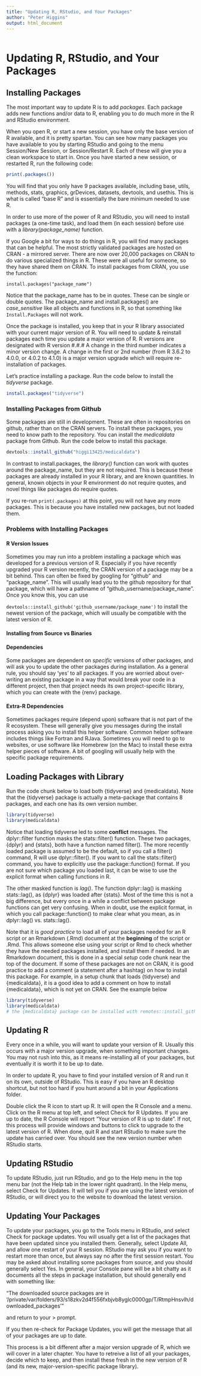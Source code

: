 ```yaml
---
title: "Updating R, RStudio, and Your Packages"
author: "Peter Higgins"
output: html_document
---
```

```r
```


# Updating R, RStudio, and Your Packages

## Installing Packages
The most important way to update R is to add _packages_. Each package adds new functions and/or data to R, enabling you to do much more in the R and RStudio environment.

When you open R, or start a new session, you have only the base version of R available, and it is pretty spartan. You can see how many packages you have available to you by starting RStudio and going to the menu Session/New Session, or Session/Restart R. Each of these will give you a clean workspace to start in. Once you have started a new session, or restarted R, run the following code:

```r
print(.packages())
```

You will find that you only have 9 packages available, including base, utils, methods, stats, graphics, grDevices, datasets, devtools, and usethis. This is what is called "base R" and is essentially the bare minimum needed to use R.

In order to use more of the power of R and RStudio, you will need to install packages (a one-time task), and load them (in each session) before use with a _library(package_name)_ function.

If you Google a bit for ways to do things in R, you will find many packages that can be helpful. The most strictly validated packages are hosted on CRAN - a mirrored server. There are now over 20,000 packages on CRAN to do various specialized things in R. These were all useful for someone, so they have shared them on CRAN. To install packages from CRAN, you use the function:

`install.packages("package_name")`

Notice that the package_name has to be in quotes. These can be single or double quotes. The package_name and install.packages() are _case_sensitive_ like all objects and functions in R, so that something like `Install.Packages` will not work.

Once the package is installed, you keep that in your R library associated with your current major version of R. You will need to update & reinstall packages each time you update a major version of R. R versions are designated with R version #.#.#  A change in the third number indicates a minor version change. A change in the first or 2nd number (from R 3.6.2 to 4.0.0, or 4.0.2 to 4.1.0) is a major version upgrade which will require re-installation of packages.

Let's practice installing a package. Run the code below to install the _tidyverse_ package.

```r
install.packages("tidyverse")
```

### Installing Packages from Github
Some packages are still in development. These are often in repositories on github, rather than on the CRAN servers. To install these packages, you need to know path to the repository. You can install the _medicaldata_ package from Github. Run the code below to install this package.

```r
devtools::install_github("higgi13425/medicaldata")
```

In contrast to install.packages, the _library()_ function can work with quotes around the package_name, but they are not required. This is because these packages are already installed in your R library, and are known quantities. In general, known objects in your R environment do not require quotes, and novel things like packages do require quotes.

If you re-run `print(.packages)` at this point, you will not have any more packages. This is because you have installed new packages, but not loaded them.

### Problems with Installing Packages

#### R Version Issues
Sometimes you may run into a problem installing a package which was developed for a previous version of R. Especially if you have recently upgraded your R version recently, the CRAN version of a package may be a bit behind. This can often be fixed by googling for "github" and "package_name". This will usually lead you to the github repository for that package, which will have a pathname of "github_username/package_name". Once you know this, you can use

`devtools::install_github('github_username/package_name')` to install the newest version of the package, which will usually be compatible with the latest version of R.

#### Installing from Source vs Binaries

#### Dependencies
Some packages are dependent on *specific* versions of other packages, and will ask you to update the other packages during installation. As a general rule, you should say 'yes' to all packages. If you are worried about over-writing an existing package in a way that would break your code in a different project, then that project needs its own project-specific library, which you can create with the {renv} package.

#### Extra-R Dependencies
Sometimes packages require (depend upon) software that is not part of the R ecosystem. These will generally give you messages during the install process asking you to install this helper software. Common helper software includes things like Fortran and RJava. Sometimes you will need to go to websites, or use software like Homebrew (on the Mac) to install these extra helper pieces of software. A bit of googling will usually help with the specific package requirements.

## Loading Packages with Library

Run the code chunk below to load both {tidyverse} and {medicaldata}. Note that the {tidyverse} package is actually a meta-package that contains 8 packages, and each one has its own version number.

```r
library(tidyverse)
library(medicaldata)
```
Notice that loading tidyverse led to some **conflict** messages. The dplyr::filter function masks the stats::filter() function. These two packages, {dplyr} and {stats}, both have a function named filter(). The more recently loaded package is assumed to be the default, so if you call a filter() command, R will use dplyr::filter(). If you want to call the stats::filter() command, you have to explicitly use the package::function() format. If you are not sure which package you loaded last, it can be wise to use the explicit format when calling functions in R.

The other masked function is _lag()_. The function dplyr::lag() is masking stats::lag(), as {dplyr} was loaded after {stats}. Most of the time this is not a big difference, but every once in a while a conflict between package functions can get very confusing. When in doubt, use the explicit format, in which you call package::function() to make clear what you mean, as in dplyr::lag() vs. stats::lag().

Note that it is *good practice* to load all of your packages needed for an R script or an Rmarkdown (.Rmd) document at the **beginning** of the script or .Rmd. This allows someone else using your script or Rmd to check whether they have the needed packages installed, and install them if needed. In an Rmarkdown document, this is done in a special _setup_ code chunk near the top of the document. If some of these packages are not on CRAN, it is good practice to add a comment (a statement after a hashtag) on how to install this package. For example, in a setup chunk that loads {tidyverse} and {medicaldata}, it is a good idea to add a comment on how to install {medicaldata}, which is not yet on CRAN. See the example below

```r
library(tidyverse)
library(medicaldata)
# the {medicaldata} package can be installed with remotes::install_github('higgi13425/medicaldata')
```

## Updating R
Every once in a while, you will want to update your version of R. Usually this occurs with a major version upgrade, when something important changes. You may not rush into this, as it means re-installing all of your packages, but eventually it is worth it to be up to date. 

In order to update R, you have to find your installed version of R and run it on its own, outside of RStudio. This is easy if you have an R desktop shortcut, but not too hard if you hunt around a bit in your Applications folder. 

Double click the R icon to start up R. It will open the R Console and a menu. Click on the R menu at top left, and select Check for R Updates. If you are up to date, the R Console will report "Your version of R is up to date".
If not, this process will provide windows and buttons to click to upgrade to the latest version of R. When done, quit R and start RStudio to make sure the update has carried over. You should see the new version number when RStudio starts.

## Updating RStudio
To update RStudio, just run RStudio, and go to the Help menu in the top menu bar (not the Help tab in the lower right quadrant). In the Help menu, select Check for Updates. It will tell you if you are using the latest version of RStudio, or will direct you to the website to download the latest version.

## Updating Your Packages
To update your packages, you go to the Tools menu in RStudio, and select Check for package updates. You will usually get a list of the packages that have been updated since you installed them. Generally, select Update All, and allow one restart of your R session. RStudio may ask you if you want to restart more than once, but always say no after the first session restart. 
You may be asked about installing some packages from source, and you should generally select Yes. In general, your Console pane will be a bit chatty as it documents all the steps in package installation, but should generally end with something like:

"The downloaded source packages are in
	'/private/var/folders/93/s18zkv2d4f556fxbjvb8yglc0000gp/T/RtmpHnsvlh/downloaded_packages'"

and return to your > 
prompt.

If you then re-check for Package Updates, you will get the message that all of your packages are up to date.

This process is a bit different after a major version upgrade of R, which we will cover in a later chapter. You have to retreive a list of all your packages, decide which to keep, and then install these fresh in the new version of R (and its new, major-version-specific package library).
